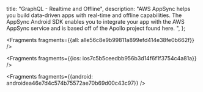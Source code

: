   title: "GraphQL - Realtime and Offline",
  description: "AWS AppSync helps you build data-driven apps with real-time and offline capabilities. The AppSync Android SDK enables you to integrate your app with the AWS AppSync service and is based off of the Apollo project found here.  ",
};






<Fragments fragments={{all: alle56c8e9b99811a899efd414e38fe0b662f}} />




<Fragments fragments={{ios: ios7c5b5ceedbb956b3d14f6f1f3754c4a81a}} />



<Fragments fragments={{android: androidea46e7d4c574b75572ae70b69d00c43c97}} />